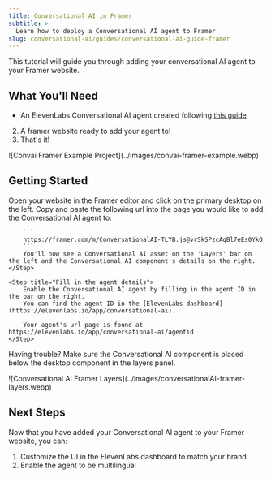 ```yaml
---
title: Conversational AI in Framer
subtitle: >-
  Learn how to deploy a Conversational AI agent to Framer
slug: conversational-ai/guides/conversational-ai-guide-framer
---
```



This tutorial will guide you through adding your conversational AI agent to your Framer website. 

## What You'll Need

- An ElevenLabs Conversational AI agent created following [this guide](/docs/conversational-ai/docs/agent-setup)
2. A framer website ready to add your agent to!
3. That's it!

<Frame>
  ![Convai Framer Example Project](../images/convai-framer-example.webp)
</Frame>

## Getting Started

<Steps>
    <Step title="Visit your Framer editor">
        Open your website in the Framer editor and click on the primary desktop on the left.
    </Step>
    <Step title="Add the Conversational AI component">
        Copy and paste the following url into the page you would like to add the Conversational AI agent to:

        ```
        https://framer.com/m/ConversationalAI-TLYB.js@vrSkSPzcAqBl7eEs0YkO
        ```
        You'll now see a Conversational AI asset on the 'Layers' bar on the left and the Conversational AI component's details on the right.
    </Step>

    <Step title="Fill in the agent details">
        Enable the Conversational AI agent by filling in the agent ID in the bar on the right. 
        You can find the agent ID in the [ElevenLabs dashboard](https://elevenlabs.io/app/conversational-ai).

        Your agent's url page is found at https://elevenlabs.io/app/conversational-ai/agentid
    </Step>

</Steps>

Having trouble? Make sure the Conversational AI component is placed below the desktop component in the layers panel.
<Frame width="200">
  ![Conversational AI Framer Layers](../images/conversationalAI-framer-layers.webp)
</Frame>


## Next Steps

Now that you have added your Conversational AI agent to your Framer website, you can:

1. Customize the UI in the ElevenLabs dashboard to match your brand
2. Enable the agent to be multilingual